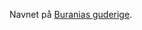 {{title:Paulun}}
{{author:Laura Holmegaard}}
{{timestamp:2009-09-18T15:06:16Z}}
{{copyright:Paulun}}
Navnet på [[Burania|Buranias guderige]].